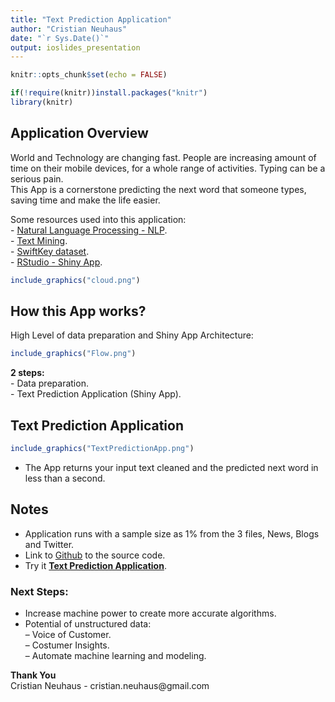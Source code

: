 ---
title: "Text Prediction Application"
author: "Cristian Neuhaus"
date: "`r Sys.Date()`"
output: ioslides_presentation
---

```{r setup, include=FALSE}
knitr::opts_chunk$set(echo = FALSE)

```
```{r libraries, include=FALSE}
if(!require(knitr))install.packages("knitr")
library(knitr)
```

## Application Overview

World and Technology are changing fast. People are increasing amount of time on their mobile devices, for a whole range of activities. Typing can be a serious pain.  
This App is a cornerstone predicting the next word that someone types, saving time and make the life easier.  

Some resources used into this application:  
- [Natural Language Processing - NLP](https://cran.r-project.org/web/views/NaturalLanguageProcessing.html).  
- [Text Mining](https://www.jstatsoft.org/article/view/v025i05).   
- [SwiftKey dataset](https://d396qusza40orc.cloudfront.net/dsscapstone/dataset/Coursera-SwiftKey.zip).  
- [RStudio - Shiny App](https://shiny.rstudio.com/).
```{r out.width = "20%", fig.align = "right", echo=FALSE}
include_graphics("cloud.png")
```

## How this App works?  
High Level of data preparation and Shiny App Architecture:  
```{r out.width = "100%", fig.align = "center", echo=FALSE}
include_graphics("Flow.png")
```
<b>2 steps:</b>  
- Data preparation.  
- Text Prediction Application (Shiny App).  

## Text Prediction Application{.smaller}   
```{r out.width = "75%", fig.align = "center", echo=FALSE}
include_graphics("TextPredictionApp.png")
```

- The App returns your input text cleaned and the predicted next word in less than a second.   

## Notes 

- Application runs with a sample size as 1% from the 3 files, News, Blogs and Twitter.  
- Link to [Github](https://github.com/Cristianneuhaus/cristianneuhaus.github.io/tree/master/Coursera/Capstone) to the source code.  
- Try it <b>[Text Prediction Application](https://cn03881.shinyapps.io/FinalProject/)</b>.  

### <b>Next Steps:</b>

- Increase machine power to create more accurate algorithms.  
- Potential of unstructured data:  
-- Voice of Customer.  
-- Costumer Insights.  
-- Automate machine learning and modeling.

**Thank You**  
Cristian Neuhaus - cristian.neuhaus@gmail.com
